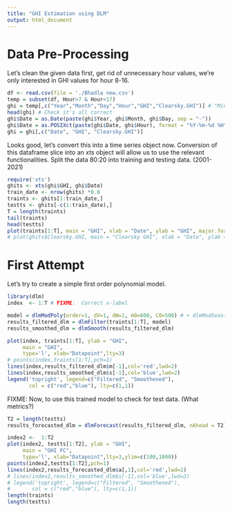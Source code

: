```yaml
---
title: "GHI Estimation using DLM"
output: html_document
---
```


# Data Pre-Processing

Let's clean the given data first, get rid of unnecessary hour values, we're only interested in GHI values for hour 8-16.

```r
df <- read.csv(file = './Bhadla new.csv')
temp = subset(df, Hour>7 & Hour<17)
ghi = temp[,c("Year","Month","Day","Hour","GHI","Clearsky.GHI")] # "Minute" not needed
head(ghi) # Check it's all correct
ghi$Date = as.Date(paste(ghi$Year, ghi$Month, ghi$Day, sep = "-"))
ghi$Date = as.POSIXct(paste(ghi$Date, ghi$Hour), format = "%Y-%m-%d %H")
ghi = ghi[,c("Date", "GHI", "Clearsky.GHI")]
```

Looks good, let's convert this into a time series object now.
Conversion of this dataframe slice into an xts object will allow us to use the relevant functionalities.
Split the data 80:20 into training and testing data. (2001-2021)

```r
require('xts')
ghits <- xts(ghi$GHI, ghi$Date)
train_date <- nrow(ghits) *0.8
traints <- ghits[1:train_date,]
testts <- ghits[-c(1:train_date),]
T = length(traints)
tail(traints)
head(testts)
plot(traints[1:T], main = "GHI", xlab = "Date", ylab = "GHI", major.format = "%d-%m-%Y %H")
# plot(ghits$Clearsky.GHI, main = "Clearsky GHI", xlab = "Date", ylab = "Clearsky GHI")
```

# First Attempt

Let's try to create a simple first order polynomial model.

```r
library(dlm)
index  <- 1:T # FIXME:  Correct x-label

model = dlmModPoly(order=1, dV=1, dW=1, m0=600, C0=500) # + dlmModSeas(12)
results_filtered_dlm = dlmFilter(traints[1:T], model)
results_smoothed_dlm = dlmSmooth(results_filtered_dlm)

plot(index, traints[1:T], ylab = "GHI", 
     main = "GHI",
     type='l', xlab="Datapoint",lty=3)
# points(index,traints[1:T],pch=1)
lines(index,results_filtered_dlm$m[-1],col='red',lwd=2)
lines(index,results_smoothed_dlm$s[-1],col='blue',lwd=2)
legend('topright', legend=c("Filtered", "Smoothened"),
       col = c("red","blue"), lty=c(1,1))
```

FIXME: Now, to use this trained model to check for test data. (What metrics?)

```r
T2 = length(testts)
results_forecasted_dlm = dlmForecast(results_filtered_dlm, nAhead = T2)

index2 <-  1:T2
plot(index2, testts[1:T2], ylab = "GHI", 
     main = "GHI FC",
     type='l', xlab="Datapoint",lty=3,ylim=c(100,1000))
points(index2,testts[1:T2],pch=1)
lines(index2,results_forecasted_dlm$a[,1],col='red',lwd=2)
# lines(index2,results_smoothed_dlm$s[-1],col='blue',lwd=2)
# legend('topright', legend=c("Filtered", "Smoothened"),
#       col = c("red","blue"), lty=c(1,1))
length(traints)
length(testts)
```
